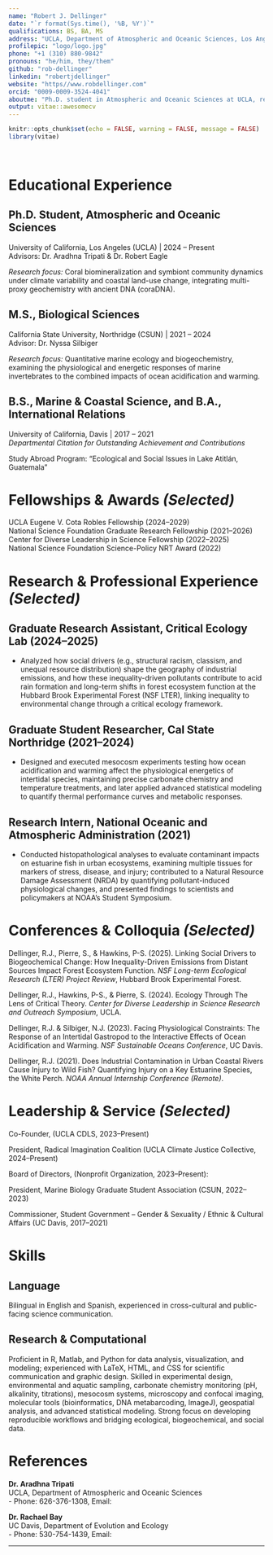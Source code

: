 ```yaml
---
name: "Robert J. Dellinger"
date: "`r format(Sys.time(), '%B, %Y')`"
qualifications: BS, BA, MS
address: "UCLA, Department of Atmospheric and Oceanic Sciences, Los Angeles, CA 90095"
profilepic: "logo/logo.jpg"
phone: "+1 (310) 880-9842"
pronouns: "he/him, they/them"
github: "rob-dellinger"
linkedin: "robertjdellinger"
website: "https//www.robdellinger.com"
orcid: "0009-0009-3524-4041"
aboutme: "Ph.D. student in Atmospheric and Oceanic Sciences at UCLA, researching the impacts of climate change on marine ecosystems, with a focus on biogeochemistry. Learn more at [robdellinger.com](https://www.robdellinger.com)."
output: vitae::awesomecv
---
```


```r
knitr::opts_chunk$set(echo = FALSE, warning = FALSE, message = FALSE)
library(vitae)
```

&nbsp;

# Educational Experience

## **Ph.D. Student, Atmospheric and Oceanic Sciences**  
University of California, Los Angeles (UCLA) | 2024 – Present  
Advisors: Dr. Aradhna Tripati & Dr. Robert Eagle  

_Research focus:_ Coral biomineralization and symbiont community dynamics under climate variability and coastal land-use change, integrating multi-proxy geochemistry with ancient DNA (coraDNA).  

## **M.S., Biological Sciences**  
California State University, Northridge (CSUN) | 2021 – 2024  
Advisor: Dr. Nyssa Silbiger  

_Research focus:_ Quantitative marine ecology and biogeochemistry, examining the physiological and energetic responses of marine invertebrates to the combined impacts of ocean acidification and warming.  

## **B.S., Marine & Coastal Science, and B.A., International Relations**  
University of California, Davis | 2017 – 2021  
*Departmental Citation for Outstanding Achievement and Contributions*  

Study Abroad Program: "Ecological and Social Issues in Lake Atitlán, Guatemala"

# Fellowships & Awards *(Selected)*

UCLA Eugene V. Cota Robles Fellowship (2024–2029)  
National Science Foundation Graduate Research Fellowship (2021–2026)  
Center for Diverse Leadership in Science Fellowship (2022–2025)  
National Science Foundation Science-Policy NRT Award (2022) 

# Research & Professional Experience *(Selected)*

## **Graduate Research Assistant, Critical Ecology Lab (2024–2025)**  
- Analyzed how social drivers (e.g., structural racism, classism, and unequal resource distribution) shape the geography of industrial emissions, and how these inequality-driven pollutants contribute to acid rain formation and long-term shifts in forest ecosystem function at the Hubbard Brook Experimental Forest (NSF LTER), linking inequality to environmental change through a critical ecology framework.  

## **Graduate Student Researcher, Cal State Northridge (2021–2024)**  
- Designed and executed mesocosm experiments testing how ocean acidification and warming affect the physiological energetics of intertidal species, maintaining precise carbonate chemistry and temperature treatments, and later applied advanced statistical modeling to quantify thermal performance curves and metabolic responses. 

## **Research Intern, National Oceanic and Atmospheric Administration (2021)**  
- Conducted histopathological analyses to evaluate contaminant impacts on estuarine fish in urban ecosystems, examining multiple tissues for markers of stress, disease, and injury; contributed to a Natural Resource Damage Assessment (NRDA) by quantifying pollutant-induced physiological changes, and presented findings to scientists and policymakers at NOAA’s Student Symposium.

# Conferences & Colloquia *(Selected)*

Dellinger, R.J., Pierre, S., & Hawkins, P-S. (2025). Linking Social Drivers to Biogeochemical Change: How Inequality-Driven Emissions from Distant Sources Impact Forest Ecosystem Function. *NSF Long-term Ecological Research (LTER) Project Review*, Hubbard Brook Experimental Forest.  

Dellinger, R.J., Hawkins, P-S., & Pierre, S. (2024). Ecology Through The Lens of Critical Theory. *Center for Diverse Leadership in Science Research and Outreach Symposium*, UCLA.  

Dellinger, R.J. & Silbiger, N.J. (2023). Facing Physiological Constraints: The Response of an Intertidal Gastropod to the Interactive Effects of Ocean Acidification and Warming. *NSF Sustainable Oceans Conference*, UC Davis.  

Dellinger, R.J. (2021). Does Industrial Contamination in Urban Coastal Rivers Cause Injury to Wild Fish? Quantifying Injury on a Key Estuarine Species, the White Perch. *NOAA Annual Internship Conference (Remote)*. 

# Leadership & Service *(Selected)*

Co-Founder, \link{https://climatefutures.art}{Climate Futures Studio} (UCLA CDLS, 2023–Present)  

President, Radical Imagination Coalition (UCLA Climate Justice Collective, 2024–Present)

Board of Directors, \link{https://www.thequeersolcollective.org}{Queer Sol Collective} (Nonprofit Organization, 2023–Present): 

President, Marine Biology Graduate Student Association (CSUN, 2022–2023)  

Commissioner, Student Government – Gender & Sexuality / Ethnic & Cultural Affairs (UC Davis, 2017–2021) 

# Skills

## **Language**
Bilingual in English and Spanish, experienced in cross-cultural and public-facing science communication.

## **Research & Computational**
Proficient in R, Matlab, and Python for data analysis, visualization, and modeling; experienced with LaTeX, HTML, and CSS for scientific communication and graphic design. Skilled in experimental design, environmental and aquatic sampling, carbonate chemistry monitoring (pH, alkalinity, titrations), mesocosm systems, microscopy and confocal imaging, molecular tools (bioinformatics, DNA metabarcoding, ImageJ), geospatial analysis, and advanced statistical modeling. Strong focus on developing reproducible workflows and bridging ecological, biogeochemical, and social data.

# References

**Dr. Aradhna Tripati**  
UCLA, Department of Atmospheric and Oceanic Sciences  
- Phone: 626-376-1308, Email: \email{atripati@ucla.edu}

**Dr. Rachael Bay**  
UC Davis, Department of Evolution and Ecology  
- Phone: 530-754-1439, Email: \email{rbay@ucdavis.edu}

---

\begin{center}
Made with R Markdown using the \link{https://github.com/mitchelloharawild/vitae}{vitae package}
\end{center}

